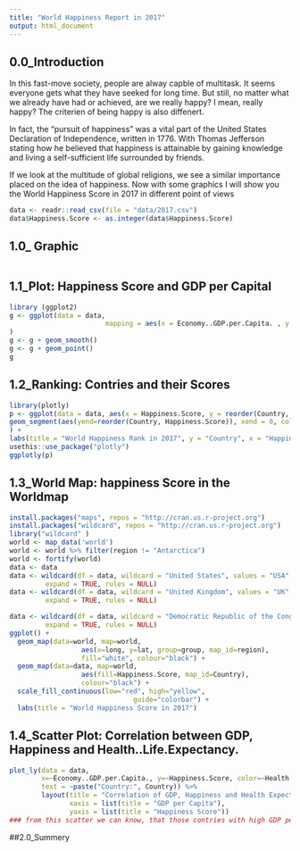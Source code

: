 ```yaml
---
title: "World Happiness Report in 2017"
output: html_document
---
```



## 0.0_Introduction

In this fast-move society, people are alway capble of multitask. It seems everyone gets what they have seeked for long time. But still, no matter what we already have had or achieved, are we really happy? I mean, really happy? The criterien of being happy is also diffenert.

In fact, the “pursuit of happiness” was a vital part of the United States Declaration of Independence, written in 1776. With Thomas Jefferson stating how he believed that happiness is attainable by gaining knowledge and living a self-sufficient life surrounded by friends. 

If we look at the multitude of global religions, we see a similar importance placed on the idea of happiness. Now with some graphics I will show you the World Happiness Score in 2017 in different point of views 


```r
data <- readr::read_csv(file = "data/2017.csv")
data$Happiness.Score <- as.integer(data$Happiness.Score)

```
## 1.0_ Graphic

```r

```

## 1.1_Plot: Happiness Score and GDP per Capital

```r
library (ggplot2)
g <- ggplot(data = data, 
                        mapping = aes(x = Economy..GDP.per.Capita. , y = Happiness.Score,                                       color = Health..Life.Expectancy.)
)
g <- g + geom_smooth()
g <- g + geom_point()
g
```

## 1.2_Ranking: Contries and their Scores

```r
library(plotly)
p <- ggplot(data = data, aes(x = Happiness.Score, y = reorder(Country, Happiness.Score))) + geom_point(colour = "red", alpha = .5) + 
geom_segment(aes(yend=reorder(Country, Happiness.Score)), xend = 0, colour="pink", alpha = .5) + theme(axis.text.y = element_text(angle = 0, hjust = 1)
) + 
labs(title = "World Happiness Rank in 2017", y = "Country", x = "Happiness.Score")
usethis::use_package("plotly")
ggplotly(p)
```

## 1.3_World Map: happiness Score in the Worldmap

```r
install.packages("maps", repos = "http://cran.us.r-project.org")
install.packages("wildcard", repos = "http://cran.us.r-project.org")
library("wildcard" )
world <- map_data('world')
world <- world %>% filter(region != "Antarctica")
world <- fortify(world)
data <- data
data <- wildcard(df = data, wildcard = "United States", values = "USA",
         expand = TRUE, rules = NULL)
data <- wildcard(df = data, wildcard = "United Kingdom", values = "UK",
         expand = TRUE, rules = NULL)

data <- wildcard(df = data, wildcard = "Democratic Republic of the Congo", values = "Congo (Kinshasa)",
         expand = TRUE, rules = NULL)
ggplot() + 
  geom_map(data=world, map=world,
                  aes(x=long, y=lat, group=group, map_id=region),
                  fill="white", colour="black") + 
  geom_map(data=data, map=world,
                  aes(fill=Happiness.Score, map_id=Country),
                  colour="black") + 
  scale_fill_continuous(low="red", high="yellow",
                               guide="colorbar") + 
  labs(title = "World Happiness Score in 2017")
```

## 1.4_Scatter Plot: Correlation between GDP, Happiness and Health..Life.Expectancy.

```r
plot_ly(data = data, 
        x=~Economy..GDP.per.Capita., y=~Happiness.Score, color=~Health..Life.Expectancy., type = "scatter",
        text = ~paste("Country:", Country)) %>% 
        layout(title = "Correlation of GDP, Happiness and Health Expectancy in 2017", 
               xaxis = list(title = "GDP per Capita"),
               yaxis = list(title = "Happiness Score"))
### from this scatter we can know, that those contries with high GDP per Capita, also have higher Happiness Score and higher Heath expectancy. See? Money do matters.
```

##2.0_Summery

```r

```

